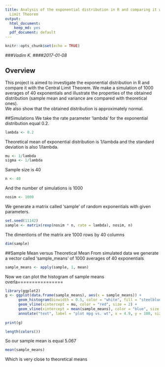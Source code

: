 ```yaml
---
title: Analysis of the exponential distribution in R and comparing it with the Central
  Limit Theorem
output:
  html_document:
    keep_md: yes
  pdf_document: default
---
```


```r
knitr::opts_chunk$set(echo = TRUE)
```

###_Vadim K._ 
####_2017-01-08_

## Overview
This project is aimed to investigate the exponential distribution in R and compare it with the Central Limit Theorem. We make a simulation of 1000 averages of 40 exponentials and illustrate the properties of the obtained distribution (sample mean and variance are compared with theoretical ones).  
We also show that the obtained distribution is approximately normal.

##Simulations
We take the rate parameter 'lambda' for the exponential distribution equal 0.2.
```r
lambda <- 0.2
```

Theoretical mean of exponential distribution is 1/lambda and the standard deviation is also 1/lambda.
```r
mu <- 1/lambda
sigma <- 1/lambda
```

Sample size is 40
```r
n <- 40
```

And the number of simulations is 1000
```r
nosim <- 1000
```

We generate a matrix called 'sample' of random exponentials with given parameters. 
```r
set.seed(11142)
sample <- matrix(rexp(nosim * n, rate = lambda), nosim, n)
```

The dimentions of the matrix are 1000 rows by 40 columns 
```r
dim(sample)
```


##Sample Mean versus Theoretical Mean
From simulated data we generate a vector called 'sample_means' of 1000 averages of 40 exponentials
```r
sample_means <- apply(sample, 1, mean)
```

Now we can plot the histogram of sample means overla================
```r
library(ggplot2)
g <- ggplot(data.frame(sample_means), aes(x = sample_means)) + 
      geom_histogram(binwidth = 0.5, color = "white", fill = "steelblue1") +
      geom_vline(xintercept = mu, color = "red", size = 2) +
      geom_vline(xintercept = mean(sample_means), color = "blue", size = 2) +
      annotate("text", label = "plot mpg vs. wt", x = 4.9, y = 100, size = 4.5, angle = 90)
      
print(g)

length(colors())
```




So our sample mean is equal 5.067
```r
mean(sample_means)
```

Which is very close to theoretical means




















